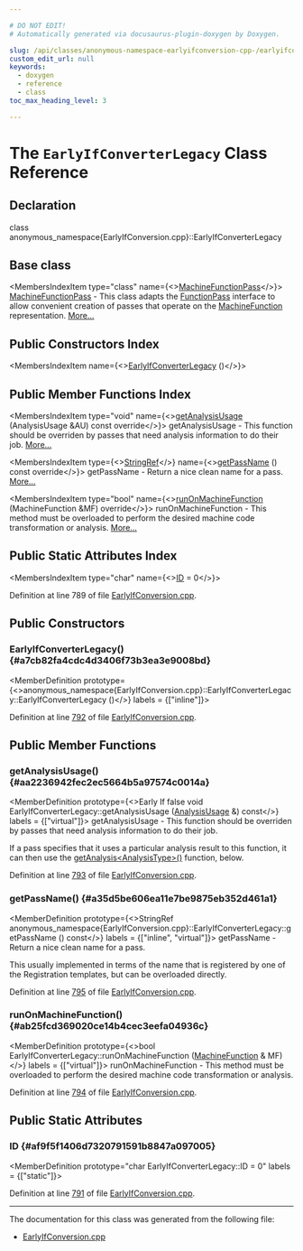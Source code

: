 ```yaml
---

# DO NOT EDIT!
# Automatically generated via docusaurus-plugin-doxygen by Doxygen.

slug: /api/classes/anonymous-namespace-earlyifconversion-cpp-/earlyifconverterlegacy
custom_edit_url: null
keywords:
  - doxygen
  - reference
  - class
toc_max_heading_level: 3

---
```





# The `EarlyIfConverterLegacy` Class Reference

<DoxygenPage pluginConfig={pluginConfig}>



## Declaration

<CodeBlock>class anonymous_namespace{EarlyIfConversion.cpp}::EarlyIfConverterLegacy</CodeBlock>

## Base class

<MembersIndex>

<MembersIndexItem
  type="class"
  name={<><a href="/docs/api/classes/llvm/machinefunctionpass">MachineFunctionPass</a></>}>
<a href="/docs/api/classes/llvm/machinefunctionpass">MachineFunctionPass</a> - This class adapts the <a href="/docs/api/classes/llvm/functionpass">FunctionPass</a> interface to allow convenient creation of passes that operate on the <a href="/docs/api/classes/llvm/machinefunction">MachineFunction</a> representation. <a href="/docs/api/classes/llvm/machinefunctionpass/#details">More...</a>
</MembersIndexItem>

</MembersIndex>

## Public Constructors Index

<MembersIndex>

<MembersIndexItem
  name={<><a href="#a7cb82fa4cdc4d3406f73b3ea3e9008bd">EarlyIfConverterLegacy</a> ()</>}>
</MembersIndexItem>

</MembersIndex>

## Public Member Functions Index

<MembersIndex>

<MembersIndexItem
  type="void"
  name={<><a href="#aa2236942fec2ec5664b5a97574c0014a">getAnalysisUsage</a> (AnalysisUsage &amp;AU) const override</>}>
getAnalysisUsage - This function should be overriden by passes that need analysis information to do their job. <a href="#aa2236942fec2ec5664b5a97574c0014a">More...</a>
</MembersIndexItem>

<MembersIndexItem
  type={<><a href="/docs/api/classes/llvm/stringref">StringRef</a></>}
  name={<><a href="#a35d5be606ea11e7be9875eb352d461a1">getPassName</a> () const override</>}>
getPassName - Return a nice clean name for a pass. <a href="#a35d5be606ea11e7be9875eb352d461a1">More...</a>
</MembersIndexItem>

<MembersIndexItem
  type="bool"
  name={<><a href="#ab25fcd369020ce14b4cec3eefa04936c">runOnMachineFunction</a> (MachineFunction &amp;MF) override</>}>
runOnMachineFunction - This method must be overloaded to perform the desired machine code transformation or analysis. <a href="#ab25fcd369020ce14b4cec3eefa04936c">More...</a>
</MembersIndexItem>

</MembersIndex>

## Public Static Attributes Index

<MembersIndex>

<MembersIndexItem
  type="char"
  name={<><a href="#af9f5f1406d7320791591b8847a097005">ID</a> = 0</>}>
</MembersIndexItem>

</MembersIndex>


Definition at line 789 of file <a href="/docs/api/files/lib/lib/codegen/earlyifconversion-cpp">EarlyIfConversion.cpp</a>.

<SectionDefinition>

## Public Constructors

### EarlyIfConverterLegacy() {#a7cb82fa4cdc4d3406f73b3ea3e9008bd}

<MemberDefinition
  prototype={<>anonymous&#95;namespace&#123;EarlyIfConversion.cpp&#125;::EarlyIfConverterLegacy::EarlyIfConverterLegacy ()</>}
  labels = {["inline"]}>

Definition at line <a href="/docs/api/files/lib/lib/codegen/earlyifconversion-cpp/#l00792">792</a> of file <a href="/docs/api/files/lib/lib/codegen/earlyifconversion-cpp">EarlyIfConversion.cpp</a>.
</MemberDefinition>

</SectionDefinition>

<SectionDefinition>

## Public Member Functions

### getAnalysisUsage() {#aa2236942fec2ec5664b5a97574c0014a}

<MemberDefinition
  prototype={<>Early If false void EarlyIfConverterLegacy::getAnalysisUsage (<a href="/docs/api/classes/llvm/analysisusage">AnalysisUsage</a> &amp;) const</>}
  labels = {["virtual"]}>
getAnalysisUsage - This function should be overriden by passes that need analysis information to do their job.

If a pass specifies that it uses a particular analysis result to this function, it can then use the <a href="/docs/api/classes/llvm/pass/#a4863e5e463fb79955269fbf7fbf52b80">getAnalysis&lt;AnalysisType&gt;()</a> function, below.

Definition at line <a href="/docs/api/files/lib/lib/codegen/earlyifconversion-cpp/#l00793">793</a> of file <a href="/docs/api/files/lib/lib/codegen/earlyifconversion-cpp">EarlyIfConversion.cpp</a>.
</MemberDefinition>

### getPassName() {#a35d5be606ea11e7be9875eb352d461a1}

<MemberDefinition
  prototype={<>StringRef anonymous&#95;namespace&#123;EarlyIfConversion.cpp&#125;::EarlyIfConverterLegacy::getPassName () const</>}
  labels = {["inline", "virtual"]}>
getPassName - Return a nice clean name for a pass.

This usually implemented in terms of the name that is registered by one of the Registration templates, but can be overloaded directly.

Definition at line <a href="/docs/api/files/lib/lib/codegen/earlyifconversion-cpp/#l00795">795</a> of file <a href="/docs/api/files/lib/lib/codegen/earlyifconversion-cpp">EarlyIfConversion.cpp</a>.
</MemberDefinition>

### runOnMachineFunction() {#ab25fcd369020ce14b4cec3eefa04936c}

<MemberDefinition
  prototype={<>bool EarlyIfConverterLegacy::runOnMachineFunction (<a href="/docs/api/classes/llvm/machinefunction">MachineFunction</a> &amp; MF)</>}
  labels = {["virtual"]}>
runOnMachineFunction - This method must be overloaded to perform the desired machine code transformation or analysis.

Definition at line <a href="/docs/api/files/lib/lib/codegen/earlyifconversion-cpp/#l00794">794</a> of file <a href="/docs/api/files/lib/lib/codegen/earlyifconversion-cpp">EarlyIfConversion.cpp</a>.
</MemberDefinition>

</SectionDefinition>

<SectionDefinition>

## Public Static Attributes

### ID {#af9f5f1406d7320791591b8847a097005}

<MemberDefinition
  prototype="char EarlyIfConverterLegacy::ID = 0"
  labels = {["static"]}>

Definition at line <a href="/docs/api/files/lib/lib/codegen/earlyifconversion-cpp/#l00791">791</a> of file <a href="/docs/api/files/lib/lib/codegen/earlyifconversion-cpp">EarlyIfConversion.cpp</a>.
</MemberDefinition>

</SectionDefinition>

<hr/>

The documentation for this class was generated from the following file:

<ul>
<li><a href="/docs/api/files/lib/lib/codegen/earlyifconversion-cpp">EarlyIfConversion.cpp</a></li>
</ul>

</DoxygenPage>
